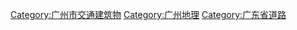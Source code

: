 [[Category:广州市交通建筑物|Category:广州市交通建筑物]]
[[Category:广州地理|Category:广州地理]]
[[Category:广东省道路|Category:广东省道路]]